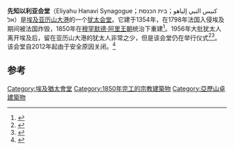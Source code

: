 {{coord|31|11|56|N|29|54|01|E|type:landmark|display=title}}
{{Infobox religious building
| building_name         = 先知以利亚会堂<br>كنيس النبي إلياهو<br>בית הכנסת אליהו הנביא
| image                 = Eliyahu Hanavi Synagogue in Alexandria.jpg
| location              = {{Flagicon|EGY}}[[埃及|埃及]][[亚历山大港|亚历山大港]]Nabi Daniel街
| geo                   = {{Coord|31|11|56|N|29|54|1|E}}
| religious_affiliation = [[犹太教正统派|犹太教正统派]]
| rite                  = 
| status                = 关闭
}}
'''先知以利亚会堂'''（Eliyahu Hanavi Synagogue；كنيس النبي إلياهو；בית הכנסת אל）是[[埃及|埃及]][[亚历山大港|亚历山大港]]的一个[[犹太会堂|犹太会堂]]。它建于1354年，在1798年法国入侵埃及期间被法国炸毁，1850年在[[穆罕默德·阿里王朝|穆罕默德·阿里王朝]]统治下重建<ref>{{Cite book |last1=Hosni |first1=Yousrya Abdel-Aziz |title=Alexandria: Historical and Archaeological Guide |url=https://books.google.com/books?id=ZhXucP_3Z_oC&pg=PA75 |year=2010 |publisher=American University in Cairo Press |isbn=978-977-479-185-7 |pages=95–96}}</ref>。1956年大批犹太人离开埃及后，留在亚历山大港的犹太人非常之少，但是该会堂仍在举行仪式<ref>{{Cite journal |last=Gazzar |first=Brenda |date=23 October 2008 |title=Alexandria's last Jews sad to see empty shul on Simhat Torah |journal=[[The_Jerusalem_Post|The Jerusalem Post]] |accessdate=2011-02-17 |url=http://www.jpost.com/Home/Article.aspx?id=118029}}</ref><ref>{{Cite web |url=http://www.haaretz.com/jewish-world/jewish-world-news/replica-of-ancient-egypt-synagogue-arrives-at-tel-aviv-museum-1.439895 |title=存档副本 |accessdate=2016-12-24 |archive-date=2015-09-24 |archive-url=https://web.archive.org/web/20150924162952/http://www.haaretz.com/jewish-world/jewish-world-news/replica-of-ancient-egypt-synagogue-arrives-at-tel-aviv-museum-1.439895 |dead-url=no }}</ref>。该会堂自2012年起由于安全原因关闭。<ref>{{Cite web |url=http://english.ahram.org.eg/NewsContent/1/64/51913/Egypt/Politics-/Jewish-festivals-cancelled-at-Alexandria-synagogue.aspx |title=存档副本 |accessdate=2016-12-24 |archive-date=2017-02-13 |archive-url=https://web.archive.org/web/20170213081210/http://english.ahram.org.eg/NewsContent/1/64/51913/Egypt/Politics-/Jewish-festivals-cancelled-at-Alexandria-synagogue.aspx |dead-url=no }}</ref>

==参考==
{{Reflist}}
[[Category:埃及猶太會堂|Category:埃及猶太會堂]]
[[Category:1850年完工的宗教建築物|Category:1850年完工的宗教建築物]]
[[Category:亞歷山卓建築物|Category:亞歷山卓建築物]]